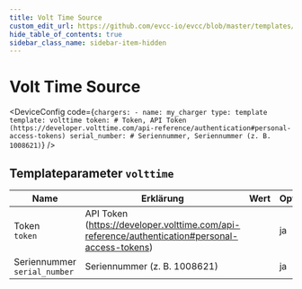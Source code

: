 ```yaml
---
title: Volt Time Source
custom_edit_url: https://github.com/evcc-io/evcc/blob/master/templates/definition/charger/volttime.yaml
hide_table_of_contents: true
sidebar_class_name: sidebar-item-hidden
---
```



# Volt Time Source

<div className="device-detail-container">
  <div className="device-detail-content">
    <DeviceFeatures features="sponsorship" />

<DeviceConfig code={`chargers:
    - name: my_charger
      type: template
      template: volttime
      token: # Token, API Token (https://developer.volttime.com/api-reference/authentication#personal-access-tokens)
      serial_number: # Seriennummer, Seriennummer (z. B. 1008621)`}  />
  </div>
  <div className="device-detail-icon">
    <evcc-icon
      type="charger"
      name="volt-time-source"
      size="400px"
      alt="Volt Time Source"
      className="device-detail-icon-img"
    ></evcc-icon>
  </div>
</div>

## Templateparameter `volttime`

| Name | Erklärung | Wert | Optional |
|-----------|-----------|------|----------|
| Token<br/>`token` | API Token (https://developer.volttime.com/api-reference/authentication#personal-access-tokens) |  | ja |
| Seriennummer<br/>`serial_number` | Seriennummer (z. B. 1008621) |  | ja |

<SponsorshipRequired />

